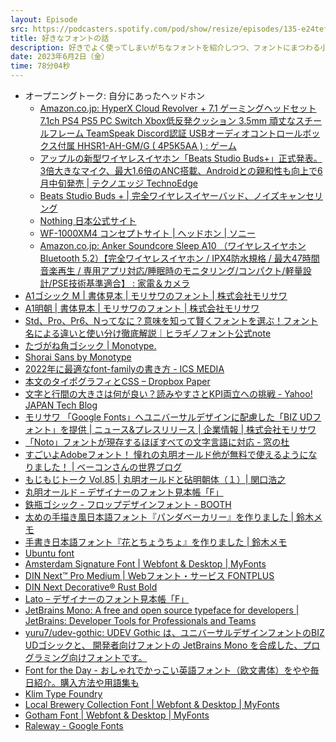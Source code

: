 ```yaml
---
layout: Episode
src: https://podcasters.spotify.com/pod/show/resize/episodes/135-e24tefk
title: 好きなフォントの話
description: 好きでよく使ってしまいがちなフォントを紹介しつつ、フォントにまつわる小話やWebにおけるタイポグラフィの話をしました。
date: 2023年6月2日（金）
time: 78分04秒
---
```


- オープニングトーク: 自分にあったヘッドホン
    - [Amazon.co.jp: HyperX Cloud Revolver + 7.1 ゲーミングヘッドセット 7.1ch PS4 PS5 PC Switch Xbox低反発クッション 3.5mm 頑丈なスチールフレーム TeamSpeak Discord認証 USBオーディオコントロールボックス付属 HHSR1-AH-GM/G ( 4P5K5AA ) : ゲーム](https://www.amazon.co.jp/HyperX-%E3%82%B2%E3%83%BC%E3%83%9F%E3%83%B3%E3%82%B0%E3%83%98%E3%83%83%E3%83%89%E3%82%BB%E3%83%83%E3%83%88-%E9%A0%91%E4%B8%88%E3%81%AA%E3%82%B9%E3%83%81%E3%83%BC%E3%83%AB%E3%83%95%E3%83%AC%E3%83%BC%E3%83%A0-USB%E3%82%AA%E3%83%BC%E3%83%87%E3%82%A3%E3%82%AA%E3%82%B3%E3%83%B3%E3%83%88%E3%83%AD%E3%83%BC%E3%83%AB%E3%83%9C%E3%83%83%E3%82%AF%E3%82%B9%E4%BB%98%E5%B1%9E-HHSR1-AH-GM/dp/B08NSVZHXK/ref=sr_1_31?adgrpid=61824365668&hvadid=611407585421&hvdev=c&hvlocphy=1009328&hvnetw=g&hvqmt=e&hvrand=7277270593437406867&hvtargid=kwd-96164176&hydadcr=27301_14587075&jp-ad-ap=0&keywords=hyperx&qid=1685276538&sr=8-31)
    - [アップルの新型ワイヤレスイヤホン「Beats Studio Buds+」正式発表。3倍大きなマイク、最大1.6倍のANC搭載、Androidとの親和性も向上で6月中旬発売 | テクノエッジ TechnoEdge](https://www.techno-edge.net/article/2023/05/19/1312.html)
    - [Beats Studio Buds + | 完全ワイヤレスイヤーバッド、ノイズキャンセリング](https://www.beatsbydre.com/jp/earbuds/studio-buds-plus-wireless-noise-cancelling)
    - [Nothing 日本公式サイト](https://jp.nothing.tech/)
    - [WF-1000XM4 コンセプトサイト | ヘッドホン | ソニー](https://www.sony.jp/headphone/special/WF-1000XM4/)
    - [Amazon.co.jp: Anker Soundcore Sleep A10 （ワイヤレスイヤホン Bluetooth 5.2）【完全ワイヤレスイヤホン / IPX4防水規格 / 最大47時間音楽再生 / 専用アプリ対応/睡眠時のモニタリング/コンパクト/軽量設計/PSE技術基準適合】 : 家電＆カメラ](https://www.amazon.co.jp/%EF%BC%88%E3%83%AF%E3%82%A4%E3%83%A4%E3%83%AC%E3%82%B9%E3%82%A4%E3%83%A4%E3%83%9B%E3%83%B3-5-2%EF%BC%89%E3%80%90%E5%AE%8C%E5%85%A8%E3%83%AF%E3%82%A4%E3%83%A4%E3%83%AC%E3%82%B9%E3%82%A4%E3%83%A4%E3%83%9B%E3%83%B3-%E6%9C%80%E5%A4%A747%E6%99%82%E9%96%93%E9%9F%B3%E6%A5%BD%E5%86%8D%E7%94%9F-%E7%9D%A1%E7%9C%A0%E6%99%82%E3%81%AE%E3%83%A2%E3%83%8B%E3%82%BF%E3%83%AA%E3%83%B3%E3%82%B0-PSE%E6%8A%80%E8%A1%93%E5%9F%BA%E6%BA%96%E9%81%A9%E5%90%88%E3%80%91/dp/B0B6P3GJQ7/ref=asc_df_B0B6P3GJQ7/?tag=jpgo-22&linkCode=df0&hvadid=622910848546&hvpos=&hvnetw=g&hvrand=17171490910241489890&hvpone=&hvptwo=&hvqmt=&hvdev=c&hvdvcmdl=&hvlocint=&hvlocphy=1009298&hvtargid=pla-1880287688550&psc=1)
- [A1ゴシック M | 書体見本 | モリサワのフォント | 株式会社モリサワ](https://www.morisawa.co.jp/fonts/specimen/3703)
- [A1明朝 | 書体見本 | モリサワのフォント | 株式会社モリサワ](https://www.morisawa.co.jp/fonts/specimen/1075)
- [Std、Pro、Pr6、Nってなに？意味を知って賢くフォントを選ぶ！フォント名による違いと使い分け徹底解説｜ヒラギノフォント公式note](https://note.screen-hiragino.jp/n/n677df9b54262)
- [たづがね角ゴシック | Monotype.](https://www.monotype.com/jp/%E3%83%95%E3%82%A9%E3%83%B3%E3%83%88/%E3%81%9F%E3%81%A5%E3%81%8C%E3%81%AD%E8%A7%92%E3%82%B4%E3%82%B7%E3%83%83%E3%82%AF)
- [Shorai Sans by Monotype](https://shorai-sans.net/)
- [2022年に最適なfont-familyの書き方 - ICS MEDIA](https://ics.media/entry/200317/)
- [本文のタイポグラフィとCSS – Dropbox Paper](https://paper.dropbox.com/doc/CSS-wPD007Sd9dSeEDLP78jri)
- [文字と行間の大きさは何が良い？読みやすさとKPI両立への挑戦 - Yahoo! JAPAN Tech Blog](https://techblog.yahoo.co.jp/entry/2023052430423559/)
- [モリサワ 「Google Fonts」へユニバーサルデザインに配慮した「BIZ UDフォント」を提供 | ニュース&プレスリリース | 企業情報 | 株式会社モリサワ](https://www.morisawa.co.jp/about/news/6706)
- [「Noto」フォントが現存するほぼすべての文字言語に対応 - 窓の杜](https://forest.watch.impress.co.jp/docs/news/1478991.html)
- [すごいよAdobeフォント！ 憧れの丸明オールド他が無料で使えるようになりました！ | ベーコンさんの世界ブログ](https://www.baconjapan.com/entry/font_marumin)
- [もじもじトーク Vol.85 | 丸明オールドと砧明朝体（１）| 関口浩之](http://fontplus.sakura.ne.jp/mojimojitalk/20180524/001/)
- [丸明オールド – デザイナーのフォント見本帳「F」](https://f-font.com/jp/marumin-old)
- [鉄瓶ゴシック - フロップデザインフォント - BOOTH](https://booth.pm/ja/items/3970314)
- [太めの手描き風日本語フォント『パンダベーカリー』を作りました | 鈴木メモ](https://suzukimemo.com/post-6057)
- [手書き日本語フォント『花とちょうちょ』を作りました | 鈴木メモ](https://suzukimemo.com/post-6546)
- [Ubuntu font](https://design.ubuntu.com/font)
- [Amsterdam Signature Font | Webfont & Desktop | MyFonts](https://www.myfonts.com/collections/amsterdam-signature-font-lettersiro/)
- [DIN Next™ Pro Medium | Webフォント・サービス FONTPLUS](https://fontplus.jp/font-list/dinnextltpro-medium)
- [DIN Next Decorative® Rust Bold](https://catalog.monotype.com/font/milieu-grotesque/din-next-decorative/rust-bold)
- [Lato – デザイナーのフォント見本帳「F」](https://f-font.com/en/lato)
- [JetBrains Mono: A free and open source typeface for developers | JetBrains: Developer Tools for Professionals and Teams](https://www.jetbrains.com/ja-jp/lp/mono/)
- [yuru7/udev-gothic: UDEV Gothic は、ユニバーサルデザインフォントのBIZ UDゴシックと、 開発者向けフォントの JetBrains Mono を合成した、プログラミング向けフォントです。](https://github.com/yuru7/udev-gothic)
- [Font for the Day - おしゃれでかっこい英語フォント（欧文書体）をやや毎日紹介。購入方法や用語集も](https://feoh.design/font/)
- [Klim Type Foundry](https://klim.co.nz/)
- [Local Brewery Collection Font | Webfont & Desktop | MyFonts](https://www.myfonts.com/collections/local-brewery-collection-font-cultivated-mind)
- [Gotham Font | Webfont & Desktop | MyFonts](https://www.myfonts.com/collections/gotham-font-hoefler-and-co)
- [Raleway - Google Fonts](https://fonts.google.com/specimen/Raleway)